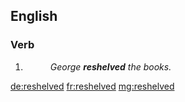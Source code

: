 ==English==

===Verb===
{{head|en|past participle}}

# {{past participle of|reshelve|lang=en|nocat=1}}
#: ''George '''reshelved''' the books.''

[[de:reshelved]]
[[fr:reshelved]]
[[mg:reshelved]]
